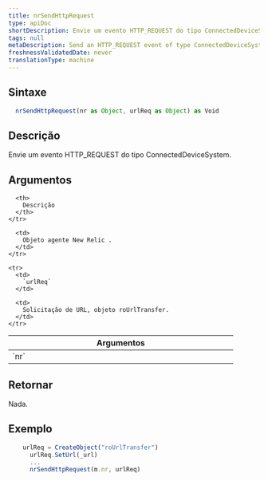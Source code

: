```yaml
---
title: nrSendHttpRequest
type: apiDoc
shortDescription: Envie um evento HTTP_REQUEST do tipo ConnectedDeviceSystem.
tags: null
metaDescription: Send an HTTP_REQUEST event of type ConnectedDeviceSystem.
freshnessValidatedDate: never
translationType: machine
---
```


## Sintaxe

```js
  nrSendHttpRequest(nr as Object, urlReq as Object) as Void
```

## Descrição

Envie um evento HTTP\_REQUEST do tipo ConnectedDeviceSystem.

## Argumentos

<table>
  <thead>
    <tr>
      <th width="25%">
        Argumentos
      </th>

      <th>
        Descrição
      </th>
    </tr>
  </thead>

  <tbody>
    <tr>
      <td>
        `nr`
      </td>

      <td>
        Objeto agente New Relic .
      </td>
    </tr>

    <tr>
      <td>
        `urlReq`
      </td>

      <td>
        Solicitação de URL, objeto roUrlTransfer.
      </td>
    </tr>
  </tbody>
</table>

## Retornar

Nada.

## Exemplo

```js
  	urlReq = CreateObject("roUrlTransfer")
	  urlReq.SetUrl(_url)
	  ...
	  nrSendHttpRequest(m.nr, urlReq)
```
